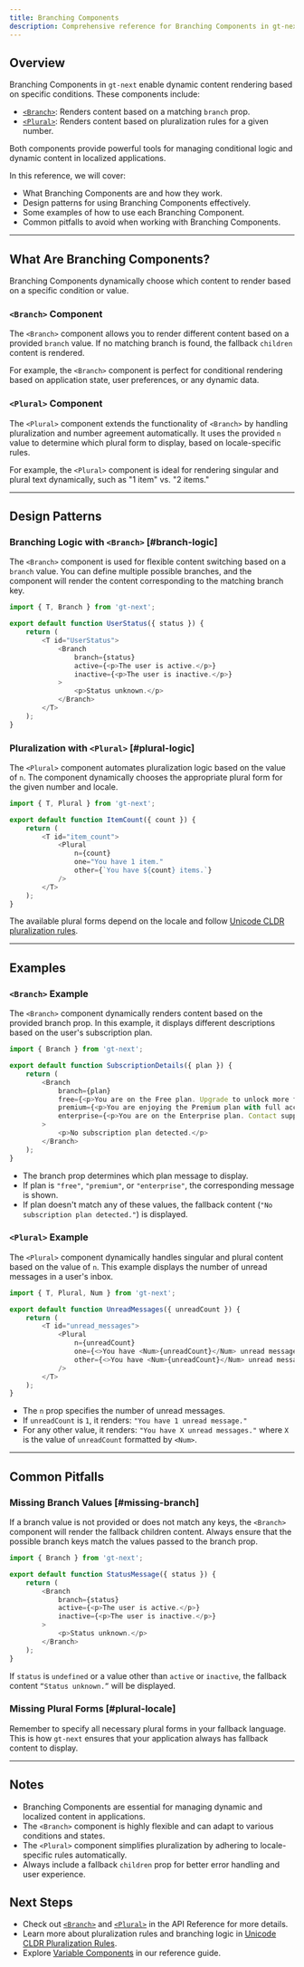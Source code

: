 ```yaml
---
title: Branching Components
description: Comprehensive reference for Branching Components in gt-next
---
```


## Overview

Branching Components in `gt-next` enable dynamic content rendering based on specific conditions. These components include:

- [`<Branch>`](/docs/next/api/components/branch): Renders content based on a matching `branch` prop.
- [`<Plural>`](/docs/next/api/components/plural): Renders content based on pluralization rules for a given number.

Both components provide powerful tools for managing conditional logic and dynamic content in localized applications.

In this reference, we will cover:
- What Branching Components are and how they work.
- Design patterns for using Branching Components effectively.
- Some examples of how to use each Branching Component.
- Common pitfalls to avoid when working with Branching Components.

---

## What Are Branching Components?

Branching Components dynamically choose which content to render based on a specific condition or value.

### `<Branch>` Component
The `<Branch>` component allows you to render different content based on a provided `branch` value.
If no matching branch is found, the fallback `children` content is rendered.

For example, the `<Branch>` component is perfect for conditional rendering based on application state, user preferences, or any dynamic data.

### `<Plural>` Component
The `<Plural>` component extends the functionality of `<Branch>` by handling pluralization and number agreement automatically.
It uses the provided `n` value to determine which plural form to display, based on locale-specific rules.

For example, the `<Plural>` component is ideal for rendering singular and plural text dynamically, such as "1 item" vs. "2 items."

---

## Design Patterns

### Branching Logic with `<Branch>` [#branch-logic]

The `<Branch>` component is used for flexible content switching based on a `branch` value.
You can define multiple possible branches, and the component will render the content corresponding to the matching branch key.

```javascript copy
import { T, Branch } from 'gt-next';

export default function UserStatus({ status }) {
    return (
        <T id="UserStatus">
            <Branch
                branch={status}
                active={<p>The user is active.</p>}
                inactive={<p>The user is inactive.</p>}
            >
                <p>Status unknown.</p>
            </Branch>
        </T>
    );
}
```
### Pluralization with `<Plural>` [#plural-logic]

The `<Plural>` component automates pluralization logic based on the value of `n`.
The component dynamically chooses the appropriate plural form for the given number and locale.

```javascript copy
import { T, Plural } from 'gt-next';

export default function ItemCount({ count }) {
    return (
        <T id="item_count">
            <Plural
                n={count}
                one="You have 1 item."
                other={`You have ${count} items.`}
            />
        </T>
    );
}
```

The available plural forms depend on the locale and follow [Unicode CLDR pluralization rules](https://cldr.unicode.org/index/cldr-spec/plural-rules).

---

## Examples

### `<Branch>` Example

The `<Branch>` component dynamically renders content based on the provided branch prop.
In this example, it displays different descriptions based on the user's subscription plan.
```javascript copy
import { Branch } from 'gt-next';

export default function SubscriptionDetails({ plan }) {
    return (
        <Branch
            branch={plan}
            free={<p>You are on the Free plan. Upgrade to unlock more features!</p>}
            premium={<p>You are enjoying the Premium plan with full access to features.</p>}
            enterprise={<p>You are on the Enterprise plan. Contact support for tailored solutions.</p>}
        >
            <p>No subscription plan detected.</p>
        </Branch>
    );
}
```

 * The branch prop determines which plan message to display.
 * If plan is `"free"`, `"premium"`, or `"enterprise"`, the corresponding message is shown.
 * If plan doesn't match any of these values, the fallback content (`"No subscription plan detected."`) is displayed.


### `<Plural>` Example

The `<Plural>` component dynamically handles singular and plural content based on the value of `n`.
This example displays the number of unread messages in a user's inbox.

```javascript copy
import { T, Plural, Num } from 'gt-next';

export default function UnreadMessages({ unreadCount }) {
    return (
        <T id="unread_messages">
            <Plural
                n={unreadCount}
                one={<>You have <Num>{unreadCount}</Num> unread message.</>}
                other={<>You have <Num>{unreadCount}</Num> unread messages.</>}
            />
        </T>
    );
}
```
 * The `n` prop specifies the number of unread messages.
 * If `unreadCount` is `1`, it renders: `"You have 1 unread message."`
 * For any other value, it renders: `"You have X unread messages."` where `X` is the value of `unreadCount` formatted by `<Num>`.

---

## Common Pitfalls

### Missing Branch Values [#missing-branch]

If a branch value is not provided or does not match any keys, the `<Branch>` component will render the fallback children content.
Always ensure that the possible branch keys match the values passed to the branch prop.

```javascript copy
import { Branch } from 'gt-next';

export default function StatusMessage({ status }) {
    return (
        <Branch
            branch={status}
            active={<p>The user is active.</p>}
            inactive={<p>The user is inactive.</p>}
        >
            <p>Status unknown.</p>
        </Branch>
    );
}
```
If `status` is `undefined` or a value other than `active` or `inactive`, the fallback content `“Status unknown.”` will be displayed.


### Missing Plural Forms [#plural-locale]

Remember to specify all necessary plural forms in your fallback language.
This is how `gt-next` ensures that your application always has fallback content to display.

---

## Notes
 * Branching Components are essential for managing dynamic and localized content in applications.
 * The `<Branch>` component is highly flexible and can adapt to various conditions and states.
 * The `<Plural>` component simplifies pluralization by adhering to locale-specific rules automatically.
 * Always include a fallback `children` prop for better error handling and user experience.

## Next Steps
 * Check out [`<Branch>`](/docs/next/api/components/branch) and [`<Plural>`](/docs/next/api/components/plural) in the API Reference for more details.
 * Learn more about pluralization rules and branching logic in [Unicode CLDR Pluralization Rules](https://cldr.unicode.org/index/cldr-spec/plural-rules).
 * Explore [Variable Components](/docs/next/reference/using-variable-components) in our reference guide.